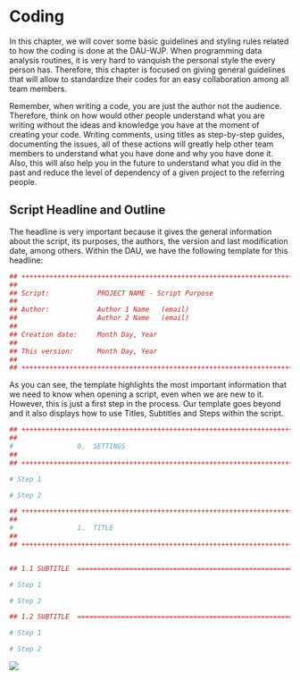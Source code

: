 # Coding

In this chapter, we will cover some basic guidelines and styling rules related to how the coding is done at the DAU-WJP. When programming data analysis routines, it is very hard to vanquish the personal style the every person has. Therefore, this chapter is focused on giving general guidelines that will allow to standardize their codes for an easy collaboration among all team members.

Remember, when writing a code, you are just the author not the audience. Therefore, think on how would other people understand what you are writing without the ideas and knowledge you have at the moment of creating your code. Writing comments, using titles as step-by-step guides, documenting the issues, all of these actions will greatly help other team members to understand what you have done and why you have done it. Also, this will also help you in the future to understand what you did in the past and reduce the level of dependency of a given project to the referring people.

## Script Headline and Outline

The headline is very important because it gives the general information about the script, its purposes, the authors, the version and last modification date, among others. Within the DAU, we have the following template for this headline:

``` R
## ++++++++++++++++++++++++++++++++++++++++++++++++++++++++++++++++++++++++++++++++++++++++++++++++++++++++++
##
## Script:            PROJECT NAME - Script Purpose
##
## Author:            Author 1 Name   (email)
##                    Author 2 Name   (email)
##
## Creation date:     Month Day, Year
##
## This version:      Month Day, Year
##
## ++++++++++++++++++++++++++++++++++++++++++++++++++++++++++++++++++++++++++++++++++++++++++++++++++++++++++
```

As you can see, the template highlights the most important information that we need to know when opening a script, even when we are new to it. However, this is just a first step in the process. Our template goes beyond and it also displays how to use Titles, Subtitles and Steps within the script.

``` R
## ++++++++++++++++++++++++++++++++++++++++++++++++++++++++++++++++++++++++++++++++++++++++++++++++++++++++++
##
#                0.  SETTINGS                                                                            ----
##
## ++++++++++++++++++++++++++++++++++++++++++++++++++++++++++++++++++++++++++++++++++++++++++++++++++++++++++

# Step 1

# Step 2

## ++++++++++++++++++++++++++++++++++++++++++++++++++++++++++++++++++++++++++++++++++++++++++++++++++++++++++
##
#                1.  TITLE                                                                               ----
##
## ++++++++++++++++++++++++++++++++++++++++++++++++++++++++++++++++++++++++++++++++++++++++++++++++++++++++++


## 1.1 SUBTITLE  ============================================================================================

# Step 1

# Step 2

## 1.2 SUBTITLE  ============================================================================================

# Step 1

# Step 2
```

![](www/Header.png){fig-align="center"}
